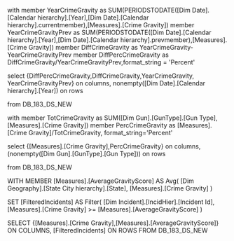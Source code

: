 with member YearCrimeGravity as 
SUM(PERIODSTODATE([Dim Date].[Calendar hierarchy].[Year],[Dim Date].[Calendar hierarchy].currentmember),[Measures].[Crime Gravity])
member YearCrimeGravityPrev as 
SUM(PERIODSTODATE([Dim Date].[Calendar hierarchy].[Year],[Dim Date].[Calendar hierarchy].prevmember),[Measures].[Crime Gravity])
member DiffCrimeGravity as
YearCrimeGravity-YearCrimeGravityPrev
member DiffPercCrimeGravity as
DiffCrimeGravity/YearCrimeGravityPrev,format_string = 'Percent'

select {DiffPercCrimeGravity,DiffCrimeGravity,YearCrimeGravity, YearCrimeGravityPrev} on columns,
nonempty([Dim Date].[Calendar hierarchy].[Year]) on rows

from DB_183_DS_NEW

with member TotCrimeGravity as
SUM([Dim Gun].[GunType].[Gun Type],[Measures].[Crime Gravity])
member PercCrimeGravity as
[Measures].[Crime Gravity]/TotCrimeGravity, format_string='Percent'

select {[Measures].[Crime Gravity],PercCrimeGravity} on columns,
(nonempty([Dim Gun].[GunType].[Gun Type])) on rows

from DB_183_DS_NEW

WITH
  MEMBER [Measures].[AverageGravityScore] AS
    Avg(
      [Dim Geography].[State City hierarchy].[State],
      [Measures].[Crime Gravity]
    )

SET [FilteredIncidents] AS
  Filter(
    [Dim Incident].[IncidHier].[Incident Id],
    [Measures].[Crime Gravity] >= [Measures].[AverageGravityScore]
  )

SELECT
  {[Measures].[Crime Gravity],[Measures].[AverageGravityScore]} ON COLUMNS,
  [FilteredIncidents] ON ROWS
FROM
  DB_183_DS_NEW
